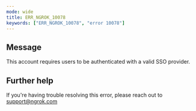 ```yaml
---
mode: wide
title: ERR_NGROK_10078
keywords: ["ERR_NGROK_10078", "error 10078"]
---
```


## Message

This account requires users to be authenticated with a valid SSO provider.

## Further help

If you're having trouble resolving this error, please reach out to [support@ngrok.com](mailto:support@ngrok.com?subject=Help%20with%20ERR_NGROK_10078)
